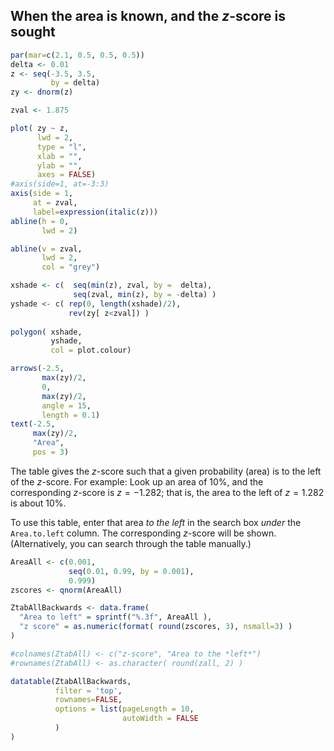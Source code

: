 ## When the area is known, and the $z$-score is sought {#ZTablesOnlineBackwards}


```{r echo=FALSE, fig.width=2.5, fig.height=1.5, fig.align="center"}
par(mar=c(2.1, 0.5, 0.5, 0.5))
delta <- 0.01
z <- seq(-3.5, 3.5, 
         by = delta)
zy <- dnorm(z)

zval <- 1.875

plot( zy ~ z,
      lwd = 2,
      type = "l",
      xlab = "",
      ylab = "",
      axes = FALSE)
#axis(side=1, at=-3:3)
axis(side = 1, 
     at = zval, 
     label=expression(italic(z)))
abline(h = 0, 
       lwd = 2)

abline(v = zval, 
       lwd = 2, 
       col = "grey")

xshade <- c(  seq(min(z), zval, by =  delta),
              seq(zval, min(z), by = -delta) )
yshade <- c( rep(0, length(xshade)/2),
             rev(zy[ z<zval]) )
            
polygon( xshade, 
         yshade, 
         col = plot.colour)

arrows(-2.5, 
       max(zy)/2,
       0, 
       max(zy)/2, 
       angle = 15,
       length = 0.1)
text(-2.5, 
     max(zy)/2, 
     "Area",
     pos = 3)
```

The table gives the $z$-score such that a given probability (area) is to the left of the $z$-score.
For example: 
Look up an area of 10%, and the corresponding $z$-score is $z = -1.282$; 
that is,
the area to the left of $z = 1.282$ is about 10%.

To use this table,
enter that area *to the left* in the search box *under* the `Area.to.left` column. 
The corresponding $z$-score will be shown.
(Alternatively, you can search through the table manually.)

```{r echo=FALSE, fig.width=2.5, fig.height=1.5, fig.align="center"}
AreaAll <- c(0.001, 
             seq(0.01, 0.99, by = 0.001), 
             0.999)
zscores <- qnorm(AreaAll)

ZtabAllBackwards <- data.frame(
  "Area to left" = sprintf("%.3f", AreaAll ),
  "z score" = as.numeric(format( round(zscores, 3), nsmall=3) )
)

#colnames(ZtabAll) <- c("z-score", "Area to the *left*")
#rownames(ZtabAll) <- as.character( round(zall, 2) )

datatable(ZtabAllBackwards, 
          filter = 'top', 
          rownames=FALSE,
          options = list(pageLength = 10,
                         autoWidth = FALSE
          )
)
```
